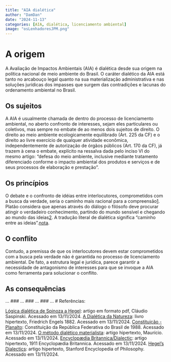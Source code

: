 ```yaml
---
title: "AIA dialética"
author: "DamDan"
date: "2024-11-13"
categories: [AIA, dialética, licenciamento ambiental]
image: "osLenhadoresJPM.png"
---
```


# A origem

A Avaliação de Impactos Ambientais (AIA) é dialética desde sua origem na política nacional de meio ambiente do Brasil. O caráter dialético da AIA está tanto no arcabouço legal quanto na sua materialização administrativa e nas soluções jurídicas dos impasses que surgem das contradições e lacunas do ordenamento ambiental no Brasil. 

## Os sujeitos

A AIA é usualmente chamada de dentro do processo de licenciamento ambiental, no aberto confronto de interesses, sejam eles particulares ou coletivos, mas sempre no embate de ao menos dois sujeitos de direito. O direito ao meio ambiente ecologicamente equilibrado (Art. 225 da CF) e o direito ao livre exercício de qualquer atividade econômica, independentemente de autorização de órgãos públicos (Art. 170 da CF), já trazem à cena o embate, explícito na  ressalva dada pelo inciso VI do mesmo artigo: "defesa do meio ambiente, inclusive mediante tratamento diferenciado conforme o impacto ambiental dos produtos e serviços e de seus processos de elaboração e prestação".

## Os princípios
O debate e o confronto de idéias entre interlocutores, comprometidos com a busca da verdade, seria o caminho mais racional para a compreensão[1](https://pt.wikipedia.org/wiki/Dial%C3%A9tica#CITEREFFoulqui%C3%A91978). Platão considera que apenas através do diálogo o filósofo deve procurar atingir o verdadeiro conhecimento, partindo do mundo sensível e chegando ao mundo das ideias[2](https://pt.wikipedia.org/wiki/Dial%C3%A9tica#CITEREFFoulqui%C3%A91978). A tradução literal de dialética significa "caminho entre as ideias".[nota](https://pt.wikipedia.org/wiki/Dial%C3%A9tica#CITEREFKonder1987).

## O conflito
Contudo, a premissa de que os interlocutores devem estar comprometidos com a busca pela verdade não é garantida no processo de licenciamento ambiental. De fato, a estrutura legal e jurídica, parece garantir a necessidade de antagonismo de interesses para que se invoque a AIA como ferramenta para solucionar o conflito.

## As consequências
...
### 
...
### 
...
### 
...
# Referências:

 [Lógica dialética de Spinoza a Hegel](http://www.saspinski.com/filosofia/logicaDialetica.pdf): artigo em formato pdf, Cláudio Saspinski. Acessado em 13/11/2024.
 [A Dialética da Natureza](https://www.marxists.org/portugues/marx/1882/dialetica/index.htm): livro hipertexto, Friedrich Engels 1882. Acessado em 13/11/2024.
 [Constituição - Planalto](https://www.planalto.gov.br/ccivil_03/constituicao/constituicao.htm): Constituição da República Federativa do Brasil de 1988. Acessado em 13/11/2024.
 [O método dialético materialista](https://livrepensamento.com/2013/10/21/o-metodo-dialetico-materialista/): artigo hipertexto, Maurício. Acessado em 13/11/2024.
 [Encyclopædia Britannica/Dialectic](https://en.wikisource.org/wiki/1911_Encyclop%C3%A6dia_Britannica/Dialectic): artigo hipertexto, 1911 Encyclopædia Britannica. Acessado em 13/11/2024.
 [Hegel’s Dialectics](https://plato.stanford.edu/entries/hegel-dialectics/): artigo hipertexto, Stanford Encyclopedia of Philosophy. Acessado em 13/11/2024.
 
